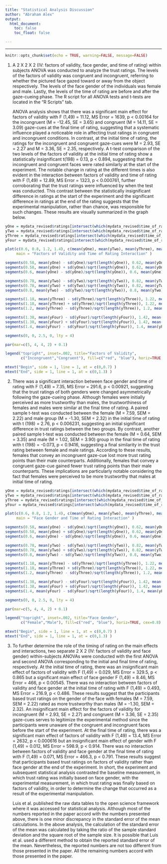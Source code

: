 ```yaml
---
title: "Statistical Analysis Discussion"
author: "Abraham Alex"
output: 
  html_document:
    toc: false
    toc_float: false

---
```


---

```r
knitr::opts_chunk$set(echo = TRUE, warning=FALSE, message=FALSE)
```


1. A 2 X 2 X 2 (IV: factors of validity, face gender, and time of rating) within subjects ANOVA was conducted to analyze the trust ratings. The levels of the factors of validity was congruent and incongruent, referring to whether the pictured face gazed toward or away from the object respectively. The levels of the face gender of the individuals was female and male. Lastly, the levels of the time of rating are before and after the gaze-cueing phase. The R script for all ANOVA tests and t-tests are located in the "R Scripts" tab.

	ANOVA analysis shows that there was a significant main effect for factors of validity with F (1,49) = 11.12, MS Error = 1639, p < 0.00164 for the incongruent (M = -12.45, SE = 3.65) and congruent (M = 14.11, SE = 3.09) gaze-cues at the final time of rating, suggesting that a systematic influence played a noticeable role in affecting trust ratings in congruent and incongruent conditions. In contrast, at the initial time of rating, the ratings for the incongruent and congruent gaze-cues were M = 2.93, SE = 2.27 and M = 3.36, SE = 2.35, respectively. A t-test comparison of the two levels of the factors of validity at the initial time of rating show a statistically insignificant t(198) = 0.13, p < 0.894, suggesting that the incongruent and congruent faces were rated similarly at the start of the experiment. The notable change in rating at the different times is also evident in the interaction between factors of validity and time of rating with F (1,49) = 12.89, MS Error = 1323, p < 0.000761, further corroborating that the trust ratings were influenced by when the test was conducted. This contrast between the statistically insignificant difference in ratings at the start of the experiment and the significant difference in ratings at the end of the rating suggests that the experimental manipulation, rather than chance, was responsible for such changes. These results are visually summarized in the graph below. 
	
```r
yOne = mydata_revised$ratings[intersect(which(mydata_revised$time_of_rating == "B"), which(mydata_revised$factors_of_validity == "I" ))]
yTwo = mydata_revised$ratings[intersect(which(mydata_revised$time_of_rating == "B"), which(mydata_revised$factors_of_validity == "C" ))]
yThree = mydata_revised$ratings[intersect(which(mydata_revised$time_of_rating == "E"), which(mydata_revised$factors_of_validity == "I" ))]
yFour = mydata_revised$ratings[intersect(which(mydata_revised$time_of_rating == "E"), which(mydata_revised$factors_of_validity == "C" ))]

plot(c(0.6, 0.8, 1.2, 1.4), c(mean(yOne), mean(yTwo), mean(yThree), mean(yFour)), pch = 19, col = c("red", "blue", "red", "blue"), ylim = c(-25, 40), xlim = c(0.5, 1.5), ylab = "Trust Ratings", xlab = "Time of Rating", xaxt = "n", 
     main = "Factors of Validity and Time of Rating Interaction" )

segments(0.58, mean(yOne) - sd(yOne)/sqrt(length(yOne)), 0.62, mean(yOne) - sd(yOne)/sqrt(length(yOne)))
segments(0.58, mean(yOne) + sd(yOne)/sqrt(length(yOne)), 0.62, mean(yOne) + sd(yOne)/sqrt(length(yOne)))
segments(0.6, mean(yOne) - sd(yOne)/sqrt(length(yOne)), 0.6, mean(yOne) + sd(yOne)/sqrt(length(yOne)))

segments(0.78, mean(yTwo) - sd(yTwo)/sqrt(length(yTwo)), 0.82, mean(yTwo) - sd(yTwo)/sqrt(length(yTwo)))
segments(0.78, mean(yTwo) + sd(yTwo)/sqrt(length(yTwo)), 0.82, mean(yTwo) + sd(yTwo)/sqrt(length(yTwo)))
segments(0.8, mean(yTwo) - sd(yTwo)/sqrt(length(yTwo)), 0.8, mean(yTwo) + sd(yTwo)/sqrt(length(yTwo)))

segments(1.18, mean(yThree) - sd(yThree)/sqrt(length(yThree)), 1.22, mean(yThree) - sd(yThree)/sqrt(length(yThree)))
segments(1.18, mean(yThree) + sd(yThree)/sqrt(length(yThree)), 1.22, mean(yThree) + sd(yThree)/sqrt(length(yThree)))
segments(1.2, mean(yThree) - sd(yThree)/sqrt(length(yThree)), 1.2, mean(yThree) + sd(yThree)/sqrt(length(yThree)))

segments(1.38, mean(yFour) - sd(yFour)/sqrt(length(yFour)), 1.42, mean(yFour) - sd(yFour)/sqrt(length(yFour)))
segments(1.38, mean(yFour) + sd(yFour)/sqrt(length(yFour)), 1.42, mean(yFour) + sd(yFour)/sqrt(length(yFour)))
segments(1.4, mean(yFour) - sd(yFour)/sqrt(length(yFour)), 1.4, mean(yFour) + sd(yFour)/sqrt(length(yFour)))

segments(0, 0, 2.5, 0, lty = 4)

par(mar=c(5, 4, 4, 2) + 0.1)

legend("topright", inset=.002, title="Factors of Validity",
       c("Incongruent","Congruent"), fill=c("red", "blue"), horiz=TRUE, cex=0.8)

mtext("Begin", side = 1, line = 1, at = c(0,0.7) )
mtext("End", side = 1, line = 1, at = c(0,1.3) )

```

	
2.	There was a significant interaction between face gender and time of rating with F (1,49) = 7.35, MS Error = 291.6, p < 0.00921, suggesting that the trust ratings of both genders were changed asymmetrically following the gaze-cueing phase. Although females were initially perceived as more trustworthy than males, the trustworthiness of females and males were similar at the final time of rating. A paired sample t-test was conducted between the female (M = 7.59, SEM = 2.22) and male group (M = -1.30, SEM = 2.32) in the initial time of rating with t (198) = 2.76, p < 0.006231, suggesting an initial significant difference in trust ratings between the two groups. By contrast, another paired sample t-test was conducted between the female (M = 0.64, SEM = 3.35) and male (M = 1.02, SEM = 3.90) group in the final time of rating with t (198) = -0.073, p < 0.9416, suggesting a final similarity in the trust rating between female and male ratings. According to these results, females that convey an incongruent gaze-cue lost more trust rating points than their male counterparts. Additionally, females that convey a congruent gaze-cue gained fewer trust rating points than their male counterparts. These implications are particularly notable considering the fact that females were perceived to be more trustworthy that males at initial time of rating.
	
```r
yOne = mydata_revised$ratings[intersect(which(mydata_revised$time_of_rating == "B"), which(mydata_revised$face_gender == "F"))]
yTwo = mydata_revised$ratings[intersect(which(mydata_revised$time_of_rating == "B"), which(mydata_revised$face_gender == "M"))]
yThree = mydata_revised$ratings[intersect(which(mydata_revised$time_of_rating == "E"), which(mydata_revised$face_gender == "F"))]
yFour = mydata_revised$ratings[intersect(which(mydata_revised$time_of_rating == "E"), which(mydata_revised$face_gender == "M"))]

plot(c(0.6, 0.8, 1.2, 1.4), c(mean(yOne), mean(yTwo), mean(yThree), mean(yFour)), pch = 19, col = c("red", "blue", "red", "blue"), ylim = c(-10, 10), xlim = c(0.5, 1.5), ylab = "Trust Ratings", xlab = "Time of Rating", xaxt = "n", 
     main = "Face Gender and Time of Rating Interaction" )

segments(0.58, mean(yOne) - sd(yOne)/sqrt(length(yOne)), 0.62, mean(yOne) - sd(yOne)/sqrt(length(yOne)))
segments(0.58, mean(yOne) + sd(yOne)/sqrt(length(yOne)), 0.62, mean(yOne) + sd(yOne)/sqrt(length(yOne)))
segments(0.6, mean(yOne) - sd(yOne)/sqrt(length(yOne)), 0.6, mean(yOne) + sd(yOne)/sqrt(length(yOne)))

segments(0.78, mean(yTwo) - sd(yTwo)/sqrt(length(yTwo)), 0.82, mean(yTwo) - sd(yTwo)/sqrt(length(yTwo)))
segments(0.78, mean(yTwo) + sd(yTwo)/sqrt(length(yTwo)), 0.82, mean(yTwo) + sd(yTwo)/sqrt(length(yTwo)))
segments(0.8, mean(yTwo) - sd(yTwo)/sqrt(length(yTwo)), 0.8, mean(yTwo) + sd(yTwo)/sqrt(length(yTwo)))

segments(1.18, mean(yThree) - sd(yThree)/sqrt(length(yThree)), 1.22, mean(yThree) - sd(yThree)/sqrt(length(yThree)))
segments(1.18, mean(yThree) + sd(yThree)/sqrt(length(yThree)), 1.22, mean(yThree) + sd(yThree)/sqrt(length(yThree)))
segments(1.2, mean(yThree) - sd(yThree)/sqrt(length(yThree)), 1.2, mean(yThree) + sd(yThree)/sqrt(length(yThree)))

segments(1.38, mean(yFour) - sd(yFour)/sqrt(length(yFour)), 1.42, mean(yFour) - sd(yFour)/sqrt(length(yFour)))
segments(1.38, mean(yFour) + sd(yFour)/sqrt(length(yFour)), 1.42, mean(yFour) + sd(yFour)/sqrt(length(yFour)))
segments(1.4, mean(yFour) - sd(yFour)/sqrt(length(yFour)), 1.4, mean(yFour) + sd(yFour)/sqrt(length(yFour)))

segments(0, 0, 2.5, 0, lty = 4)

par(mar=c(5, 4, 4, 2) + 0.1)

legend("topright", inset=.002, title="Face Gender",
       c("Female","Male"), fill=c("red", "blue"), horiz=TRUE, cex=0.8)

mtext("Begin", side = 1, line = 1, at = c(0,0.7) )
mtext("End", side = 1, line = 1, at = c(0,1.3) )
```
	
	
3.	To further determine the role of the timing of rating on the main effects and interactions, two separate 2 X 2 (IV: factors of validity and face gender) within-subjects ANOVAs were conducted with the first ANOVA and second ANOVA corresponding to the initial and final time of rating, respectively. At the initial time of rating, there was an insignificant main effect of factors of validity with F (1,49) = 0.029, MS Error = 329.5, p < 0.865 but a significant main effect of face gender F (1,49) = 8.46, MS Error = 466, p < 0.00545. There was no interaction between factors of validity and face gender at the initial time of rating with F (1,49) = 0.493, MS Error = 216.9, p < 0.486. These results suggest that the participants based trust ratings on the gender of the face with females (M = 7.59, SEM = 2.22) rated as more trustworthy than males (M = -1.30, SEM = 2.32). An insignificant main effect for the factors of validity for incongruent (M = 2.93, SE = 2.27) and congruent (M = 3.36, SE = 2.35) gaze-cues serves to legitimize the experimental method since the participants were unaware of the congruent and incongruent faces before the start of the experiment. At the final time of rating, there was a significant main effect of factors of validity with F (1,49) = 13.4, MS Error = 2632, p < 0.000616 but an insignificant main effect of gender with F (1,49) = 0.012, MS Error = 598.9, p < 0.914. There was no interaction between factors of validity and face gender at the final time of rating with F (1,49) = 0.071, MS Error = 466.3, p < 0.791. These results suggest that participants based trust ratings on factors of validity rather than face gender at the end of the experiment. In short, the experiment and subsequent statistical analysis contrasted the baseline measurement, in which trust rating was initially based on face gender, with the experimental measurement, in which trust rating was finally based on factors of validity, in order to determine the change that occurred as a result of the experimental manipulation.
	
	Luis et al. published the raw data tables to the open science framework where it was accessed for statistical analysis. Although most of the numbers reported in the paper accord with the numbers presented above, there is one minor discrepancy in the standard error of the mean calculations. In the above analysis, the calculation of the standard error of the mean was calculated by taking the ratio of the sample standard deviation and the square root of the sample size. It is possible that Luis et al. used a different method to obtain the reported standard error of the mean. Nevertheless, the reported numbers are not too different from those presented in the paper. All the remaining numbers accord with those presented in the paper.
